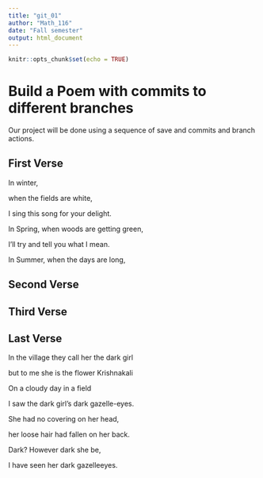 ---
title: "git_01"
author: "Math_116"
date: "Fall semester"
output: html_document
---

```{r setup, include=FALSE}
knitr::opts_chunk$set(echo = TRUE)
```
# Build a Poem with commits to different branches
Our project will be done using a sequence of save and commits and branch actions.
<!-- Do not modify or change any text in "!--" bracketed areas such as this --- these are instructions to
you, if you change any of this the git program will notice it and compromise your git merging strategy !-->

## First Verse 
<!--Put the first five lines of a poem by Lewis Carrol in this section!-->

In winter, 

when the fields are white,

I sing this song for your delight.

In Spring, when woods are getting green,

I'll try and tell you what I mean.

In Summer, when the days are long,

## Second Verse
<!--Put the first five lines of a poem by Robert Frost here!-->

## Third Verse
<!--Put the first two verses of The Walrus and the Carpenter here!-->

## Last Verse
<!--Put a short poem of your choice 8-20 lines,here!-->

In the village they call her the dark girl

but to me she is the flower Krishnakali

On a cloudy day in a field

I saw the dark girl's dark gazelle-eyes.

She had no covering on her head,

her loose hair had fallen on her back.

Dark? However dark she be,

I have seen her dark gazelleeyes.



